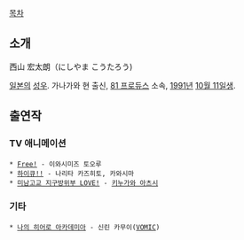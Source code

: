 [[목차]]
== 소개 ==
西山 宏太朗（にしやま こうたろう)

[[일본]]의 [[성우]]. 가나가와 현 출신, [[81 프로듀스]] 소속, [[1991년]] [[10월 11일]]생.

== 출연작 ==
=== TV 애니메이션 ===
 * [[Free!]] - 이와시미즈 토오루
 * [[하이큐!!]] - 나리타 카즈히토, 카와시마
 * [[미남고교 지구방위부 LOVE!]] - [[키누가와 아츠시]]


=== 기타 ===
 * [[나의 히어로 아카데미아]] - 신린 카무이([[VOMIC]])
